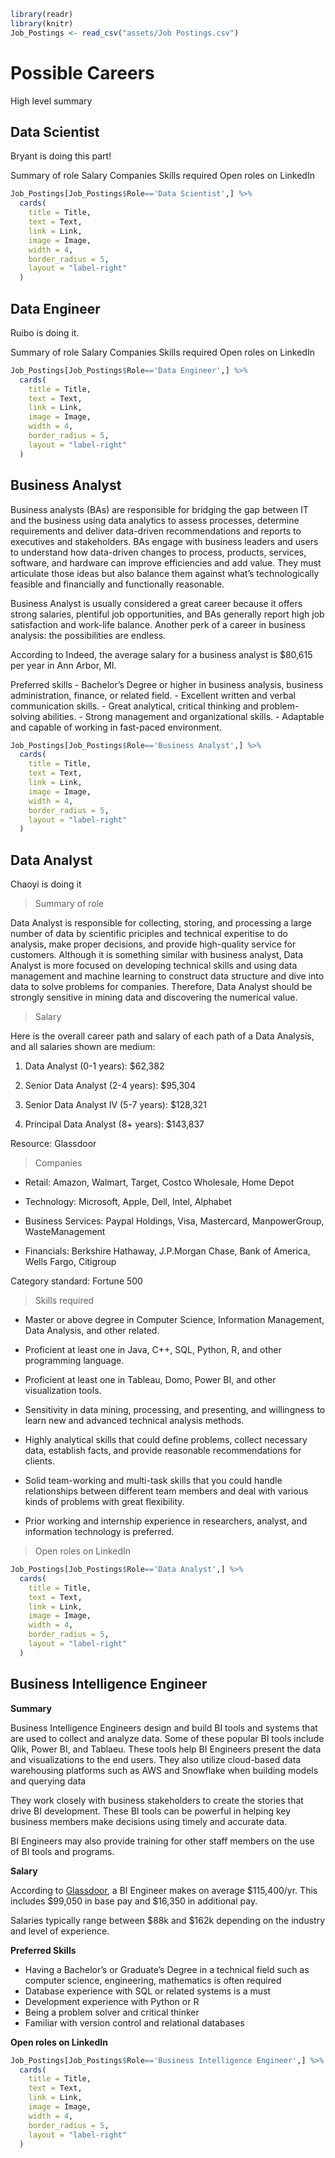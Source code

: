

```r
library(readr)
library(knitr)
Job_Postings <- read_csv("assets/Job Postings.csv")
```



# Possible Careers {-#possible-careers}

High level summary

## Data Scientist {-#data-scientist}

Bryant is doing this part!

Summary of role
Salary
Companies
Skills required
Open roles on LinkedIn

```r
Job_Postings[Job_Postings$Role=='Data Scientist',] %>%
  cards(
    title = Title,
    text = Text,
    link = Link,
    image = Image,
    width = 4,
    border_radius = 5,
    layout = "label-right"
  )
```


## Data Engineer {-#data-engineer}

Ruibo is doing it.

Summary of role
Salary
Companies
Skills required
Open roles on LinkedIn

```r
Job_Postings[Job_Postings$Role=='Data Engineer',] %>%
  cards(
    title = Title,
    text = Text,
    link = Link,
    image = Image,
    width = 4,
    border_radius = 5,
    layout = "label-right"
  )
```

## Business Analyst {-#business-analyst}

Business analysts (BAs) are responsible for bridging the gap between IT and the business using data analytics to assess processes, determine requirements and deliver data-driven recommendations and reports to executives and stakeholders. 
BAs engage with business leaders and users to understand how data-driven changes to process, products, services, software, and hardware can improve efficiencies and add value. They must articulate those ideas but also balance them against what’s technologically feasible and financially and functionally reasonable. 

Business Analyst is usually considered a great career because it offers strong salaries, plentiful job opportunities, and BAs generally report high job satisfaction and work-life balance. Another perk of a career in business analysis: the possibilities are endless.

According to Indeed, the average salary for a business analyst is $80,615 per year in Ann Arbor, MI.

Preferred skills
-	Bachelor’s Degree or higher in business analysis, business administration, finance, or related field.
-	Excellent written and verbal communication skills.
-	Great analytical, critical thinking and problem-solving abilities.
-	Strong management and organizational skills.
-	Adaptable and capable of working in fast-paced environment. 




```r
Job_Postings[Job_Postings$Role=='Business Analyst',] %>%
  cards(
    title = Title,
    text = Text,
    link = Link,
    image = Image,
    width = 4,
    border_radius = 5,
    layout = "label-right"
  )
```


## Data Analyst {-#data-analyst}

Chaoyi is doing it

> Summary of role

Data Analyst is responsible for collecting, storing, and processing a large number of data by scientific priciples and technical experitise to do analysis, make proper decisions, and provide high-quality service for customers. Although it is something similar with business analyst, Data Analyst is more focused on developing technical skills and using data management and machine learning to construct data structure and dive into data to solve problems for companies. Therefore, Data Analyst should be strongly sensitive in mining data and discovering the numerical value.

> Salary

Here is the overall career path and salary of each path of a Data Analysis, and all salaries shown are medium:

1. Data Analyst (0-1 years): $62,382

2. Senior Data Analyst (2-4 years): $95,304

3. Senior Data Analyst IV (5-7 years): $128,321

4. Principal Data Analyst (8+ years): $143,837

Resource: Glassdoor

> Companies

* Retail: Amazon, Walmart, Target, Costco Wholesale, Home Depot

* Technology: Microsoft, Apple, Dell, Intel, Alphabet

* Business Services: Paypal Holdings, Visa, Mastercard, ManpowerGroup, WasteManagement

* Financials: Berkshire Hathaway, J.P.Morgan Chase, Bank of America, Wells Fargo, Citigroup

Category standard: Fortune 500

>Skills required

* Master or above degree in Computer Science, Information Management, Data Analysis, and other related.

* Proficient at least one in Java, C++, SQL, Python, R, and other programming language.

* Proficient at least one in Tableau, Domo, Power BI, and other visualization tools.

* Sensitivity in data mining, processing, and presenting, and willingness to learn new and advanced technical analysis methods.

* Highly analytical skills that could define problems, collect necessary data, establish facts, and provide reasonable recommendations for clients.

* Solid team-working and multi-task skills that you could handle relationships between different team members and deal with various kinds of problems with great flexibility.

* Prior working and internship experience in researchers, analyst, and information technology is preferred.

> Open roles on LinkedIn

```r
Job_Postings[Job_Postings$Role=='Data Analyst',] %>%
  cards(
    title = Title,
    text = Text,
    link = Link,
    image = Image,
    width = 4,
    border_radius = 5,
    layout = "label-right"
  )
```

## Business Intelligence Engineer {-#business-intelligence-engineer}

**Summary**

Business Intelligence Engineers design and build BI tools and systems that are used to collect and analyze data.  Some of these popular BI tools include Qlik, Power BI, and Tablaeu.  These tools help BI Engineers present the data and visualizations to the end users.  They also utilize cloud-based data warehousing platforms such as AWS and Snowflake when building models and querying data

They work closely with business stakeholders to create the stories that drive BI development.  These BI tools can be powerful in helping key business members make decisions using timely and accurate data.

BI Engineers may also provide training for other staff members on the use of BI tools and programs.

**Salary**

According to [Glassdoor](https://www.glassdoor.com/Career/bi-engineer-career_KO0,11.htm), a BI Engineer makes on average $115,400/yr.  This includes $99,050 in base pay and $16,350 in additional pay.

Salaries typically range between $88k and $162k depending on the industry and level of experience.

**Preferred Skills**

* Having a Bachelor's or Graduate's Degree in a technical field such as computer science, engineering, mathematics is often required
* Database experience with SQL or related systems is a must
* Development experience with Python or R
* Being a problem solver and critical thinker
* Familiar with version control and relational databases

**Open roles on LinkedIn**

```r
Job_Postings[Job_Postings$Role=='Business Intelligence Engineer',] %>%
  cards(
    title = Title,
    text = Text,
    link = Link,
    image = Image,
    width = 4,
    border_radius = 5,
    layout = "label-right"
  )
```

